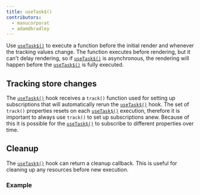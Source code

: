 ```yaml
---
title: useTask$()
contributors:
  - manucorporat
  - adamdbradley
---
```


Use [`useTask$()`](/docs/components/lifecycle/index.mdx#usetask) to execute a function before the initial render and whenever the tracking values change. The function executes before rendering, but it can't delay rendering, so if [`useTask$()`](/docs/components/lifecycle/index.mdx#usetask) is asynchronous, the rendering will happen before the [`useTask$()`](/docs/components/lifecycle/index.mdx#usetask) is fully executed.

## Tracking store changes

The [`useTask$()`](/docs/components/lifecycle/index.mdx#usetask) hook receives a `track()` function used for setting up subscriptions that will automatically rerun the [`useTask$()`](/docs/components/lifecycle/index.mdx#usetask) hook. The set of `track()` properties resets on each [`useTask$()`](/docs/components/lifecycle/index.mdx#usetask) execution, therefore it is important to always use `track()` to set up subscriptions anew. Because of this it is possible for the [`useTask$()`](/docs/components/lifecycle/index.mdx#usetask) to subscribe to different properties over time.

## Cleanup

The [`useTask$()`](/docs/components/lifecycle/index.mdx#usetask) hook can return a cleanup callback. This is useful for cleaning up any resources before new execution.

### Example

